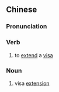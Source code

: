 {{also|延签}}
==Chinese==
{{zh-forms|s=延签}}

===Pronunciation===
{{zh-pron
|m=yánqiān
|cat=v,n
}}

===Verb===
{{zh-verb}}

# to [[extend]] a [[visa]]

===Noun===
{{zh-noun}}

# visa [[extension]]
